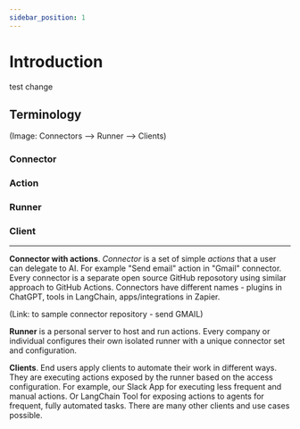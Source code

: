 ```yaml
---
sidebar_position: 1
---
```


# Introduction

test change

## Terminology

(Image: Connectors --> Runner --> Clients)

### Connector

### Action

### Runner

### Client

---

**Connector with actions**. _Connector_ is a set of simple _actions_ that a user can delegate to AI. For example "Send email" action in "Gmail" connector. Every connector is a separate open source GitHub reposotory using similar approach to GitHub Actions. Connectors have different names - plugins in ChatGPT, tools in LangChain, apps/integrations in Zapier.

(Link: to sample connector repository - send GMAIL)

**Runner** is a personal server to host and run actions. Every company or individual configures their own isolated runner with a unique connector set and configuration.

**Clients**. End users apply clients to automate their work in different ways. They are executing actions exposed by the runner based on the access configuration. For example, our Slack App for executing less frequent and manual actions. Or LangChain Tool for exposing actions to agents for frequent, fully automated tasks. There are many other clients and use cases possible.
